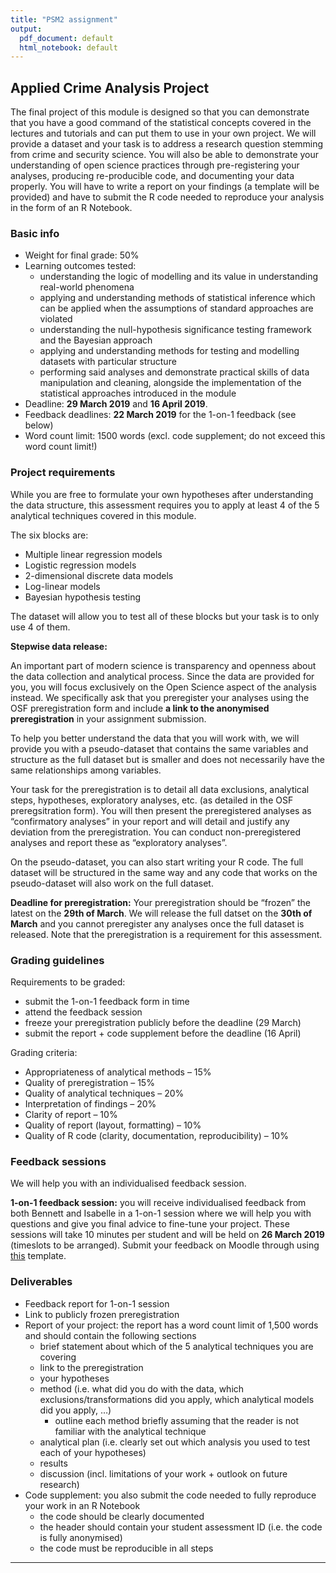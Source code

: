 ```yaml
---
title: "PSM2 assignment"
output:
  pdf_document: default
  html_notebook: default
---
```


## Applied Crime Analysis Project

The final project of this module is designed so that you can demonstrate that you have a good command of the statistical concepts covered in the lectures and tutorials and can put them to use in your own project. We will provide a dataset and your task is to address a research question stemming from crime and security science. You will also be able to demonstrate your understanding of open science practices through pre-registering your analyses, producing re-producible code, and documenting your data properly. You will have to write a report on your findings (a template will be provided) and have to submit the R code needed to reproduce your analysis in the form of an R Notebook.

### Basic info

- Weight for final grade: 50%
- Learning outcomes tested:
    - understanding the logic of modelling and its value in understanding real-world phenomena
    - applying and understanding methods of statistical inference which can be applied when the assumptions of standard approaches are violated
    - understanding the null-hypothesis significance testing framework and the Bayesian approach
    - applying and understanding methods for testing and modelling datasets with particular structure
    - performing said analyses and demonstrate practical skills of data manipulation and cleaning, alongside the implementation of the statistical approaches introduced in the module
- Deadline: **29 March 2019** and **16 April 2019**.
- Feedback deadlines: **22 March 2019** for the 1-on-1 feedback (see below)
- Word count limit: 1500 words (excl. code supplement; do not exceed this word count limit!)

### Project requirements

While you are free to formulate your own hypotheses after understanding the data structure, this assessment requires you to apply at least 4 of the 5 analytical techniques covered in this module.

The six blocks are:

- Multiple linear regression models
- Logistic regression models
- 2-dimensional discrete data models
- Log-linear models
- Bayesian hypothesis testing

The dataset will allow you to test all of these blocks but your task is to only use 4 of them.

**Stepwise data release:**

An important part of modern science is transparency and openness about the data collection and analytical process. Since the data are provided for you, you will focus exclusively on the Open Science aspect of the analysis instead. We specifically ask that you preregister your analyses using the OSF preregistration form and include **a link to the anonymised preregistration** in your assignment submission.

To help you better understand the data that you will work with, we will provide you with a pseudo-dataset that contains the same variables and structure as the full dataset but is smaller and does not necessarily have the same relationships among variables.

Your task for the preregistration is to detail all data exclusions, analytical steps, hypotheses, exploratory analyses, etc. (as detailed in the OSF preregsitration form). You will then present the preregistered analyses as "confirmatory analyses" in your report and will detail and justify any deviation from the preregistration. You can conduct non-preregistered analyses and report these as "exploratory analyses".

On the pseudo-dataset, you can also start writing your R code. The full dataset will be structured in the same way and any code that works on the pseudo-dataset will also work on the full dataset.

**Deadline for preregistration:** Your preregistration should be "frozen" the latest on the **29th of March**. We will release the full datset on the **30th of March** and you cannot preregister any analyses once the full dataset is released. Note that the preregistration is a requirement for this assessment.


### Grading guidelines

Requirements to be graded:

- submit the 1-on-1 feedback form in time
- attend the feedback session
- freeze your preregistration publicly before the deadline (29 March)
- submit the report + code supplement before the deadline (16 April)

Grading criteria:

- Appropriateness of analytical methods -- 15%
- Quality of preregistration -- 15%
- Quality of analytical techniques -- 20%
- Interpretation of findings -- 20%
- Clarity of report -- 10%
- Quality of report (layout, formatting) -- 10%
- Quality of R code (clarity, documentation, reproducibility) -- 10%


### Feedback sessions

We will help you with an individualised feedback session.

**1-on-1 feedback session:** you will receive individualised feedback from both Bennett and Isabelle in a 1-on-1 session where we will help you with questions and give you final advice to fine-tune your project. These sessions will take 10 minutes per student and will be held on **26 March 2019** (timeslots to be arranged). Submit your feedback on Moodle through using [this]() template.


### Deliverables

- Feedback report for 1-on-1 session
- Link to publicly frozen preregistration
- Report of your project: the report has a word count limit of 1,500 words and should contain the following sections
    - brief statement about which of the 5 analytical techniques you are covering
    - link to the preregistration
    - your hypotheses
    - method (i.e. what did you do with the data, which exclusions/transformations did you apply, which analytical models did you apply, ...)
        - outline each method briefly assuming that the reader is not familiar with the analytical technique
    - analytical plan (i.e. clearly set out which analysis you used to test each of your hypotheses)
    - results
    - discussion (incl. limitations of your work + outlook on future research)
- Code supplement: you also submit the code needed to fully reproduce your work in an R Notebook
    - the code should be clearly documented
    - the header should contain your student assessment ID (i.e. the code is fully anonymised)
    - the code must be reproducible in all steps

---